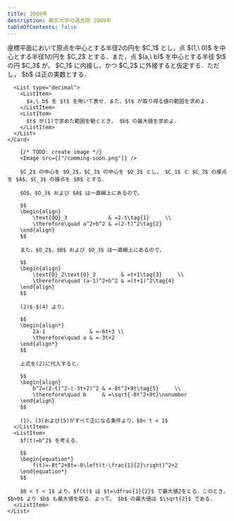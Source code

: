 ```yaml
---
title: 2009年
description: 東京大学の過去問 2009年
tableOfContents: false
---
```



<Tabs>
  <TabItem label="問題">
    <Card>
      座標平面において原点を中心とする半径2の円を $C_1$ とし，点 $(1,\ 0)$ を中心とする半径1の円を $C_2$ とする．また，点 $(a,\ b)$ を中心とする半径 $t$ の円 $C_3$ が， $C_1$ に内接し，かつ $C_2$ に外接すると仮定する．ただし， $b$ は正の実数とする．

      <List type="decimal">
        <ListItem>
          $a,\ b$ を $t$ を用いて表せ．また，$t$ が取り得る値の範囲を求めよ．
        </ListItem>
        <ListItem>
          $t$ が(1)で求めた範囲を動くとき， $b$ の最大値を求めよ．
        </ListItem>
      </List>
    </Card>

  </TabItem>
  <TabItem label="解答">
    <List>
      <ListItem>

        {/* TODO: create image */}
        <Image src={["/comming-soon.png"]} />

        $C_2$ の中心を $O_2$，$C_3$ の中心を $O_3$ とし， $C_1$ と $C_3$ の接点を $A$，$C_3$ の接点を $B$ とする．

        $O$，$O_3$ および $A$ は一直線上にあるので，

        $$
        \begin{align}
            \text{OO}_3             & =2-t\tag{1}     \\
            \therefore\quad a^2+b^2 & =(2-t)^2\tag{2}
        \end{align}
        $$

        また，$O_2$，$B$ および $O_3$ は一直線上にあるので，

        $$
        \begin{align}
            \text{O}_2\text{O}_3        & =t+1\tag{3}     \\
            \therefore\quad (a-1)^2+b^2 & =(t+1)^2\tag{4}
        \end{align}
        $$

        (2)$-$(4) より，

        $$
        \begin{align*}
            2a-1              & =-6t+3 \\
            \therefore\quad a & =-3t+2
        \end{align*}
        $$

        上式を(2)に代入すると，

        $$
        \begin{align}
            b^2=(2-t)^2-(-3t+2)^2 & =-8t^2+8t\tag{5}     \\
            \therefore\quad b     & =\sqrt{-8t^2+8t}\nonumber
        \end{align}
        $$

        (1)，(3)および(5)がすべて正になる条件より，$0< t < 1$
      </ListItem>
      <ListItem>
        $f(t)=b^2$ を考える．

        $$
        \begin{equation*}
            f(t)=-8t^2+8t=-8\left(t-\frac{1}{2}\right)^2+2
        \end{equation*}
        $$

        $0 < t < 1$ より，$f(t)$ は $t=\dfrac{1}{2}$ で最大値2をとる．このとき，$b>0$ より $b$ も最大値を取る．よって， $b$ の最大値は $\sqrt{2}$ である．
      </ListItem>
    </List>

  </TabItem>
</Tabs>
